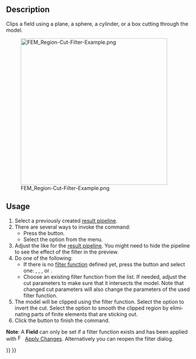 <languages/>

<div lang="en" dir="ltr" class="mw-content-ltr">
{{Docnav
|[[FEM_PostFilterCutFunction|Function cut filter]]
|[[FEM_PostFilterContours|Contours filter]]
|[[FEM_Workbench|FEM]]
|IconL=FEM_PostFilterCutFunction.svg
|IconR=FEM_PostFilterContours.svg
|IconC=Workbench_FEM.svg
}}
</div>

<div lang="en" dir="ltr" class="mw-content-ltr">
{{GuiCommand
|Name=FEM PostFilterClipRegion
|MenuLocation=Results → Region clip filter
|Workbenches=[[FEM_Workbench|FEM]]
|SeeAlso=[[FEM_PostPipelineFromResult|FEM Result pipeline]], [[FEM_PostCreateFunctions|FEM Filter functions]], [[FEM_tutorial|FEM tutorial]]
}}
</div>

<div lang="en" dir="ltr" class="mw-content-ltr">
==Description==
</div>

<div lang="en" dir="ltr" class="mw-content-ltr">
Clips a field using a plane, a sphere, a cylinder, or a box cutting through the model.
</div>

[[File:FEM_Region-Cut-Filter-Example.png|400px]]

<div lang="en" dir="ltr" class="mw-content-ltr">
{{Caption|A region cut filter with a sphere as cut function.</br>
The original pipeline is the semi-transparent object.}}
</div>

<div lang="en" dir="ltr" class="mw-content-ltr">
==Usage==
</div>

<div lang="en" dir="ltr" class="mw-content-ltr">
# Select a previously created [[FEM_PostPipelineFromResult|result pipeline]].
# There are several ways to invoke the command:
#* Press the {{Button|[[Image:FEM_PostFilterClipRegion.svg|16px]] [[FEM_PostFilterClipRegion|Region clip filter]]}} button.
#* Select the {{MenuCommand|Results → [[Image:FEM_PostFilterClipRegion.svg|16px]] Region clip filter}} option from the menu.
# Adjust the {{MenuCommand|Result display options}} like for the [[FEM_PostPipelineFromResult|result pipeline]]. You might need to hide the pipeline to see the effect of the filter in the preview.
# Do one of the following:
#* If there is no [[FEM_PostCreateFunctions|filter function]] defined yet, press the {{Button|[[Image:List-add.svg|16px]] Create}} button and select one: {{MenuCommand|[[Image:FEM_PostCreateFunctionPlane.svg|16px]] [[FEM_PostCreateFunctionPlane|Plane]]}}, {{MenuCommand|[[Image:FEM_PostCreateFunctionSphere.svg|16px]] [[FEM_PostCreateFunctionSphere|Sphere]]}}, {{MenuCommand|[[Image:FEM_PostCreateFunctionCylinder.svg|16px]] [[FEM_PostCreateFunctionCylinder|Cylinder]]}}, or {{MenuCommand|[[Image:FEM_PostCreateFunctionBox.svg|16px]] [[FEM_PostCreateFunctionBox|Box]]}}.
#* Choose an existing filter function from the list. If needed, adjust the cut parameters to make sure that it intersects the model. Note that changed cut parameters will also change the parameters of the used filter function.
# The model will be clipped using the filter function. Select the {{MenuCommand|Inside Out}} option to invert the cut. Select the {{MenuCommand|Cut Cells}} option to smooth the clipped region by eliminating parts of finite elements that are sticking out.
# Click the {{Button|OK}} button to finish the command.
</div>

<div lang="en" dir="ltr" class="mw-content-ltr">
'''Note''': A '''Field''' can only be set if a filter function exists and has been applied with  [[Image:FEM_PostApplyChanges.svg|16px]] [[FEM_PostApplyChanges|Apply Changes]]. Alternatively you can reopen the filter dialog.
</div>


<div lang="en" dir="ltr" class="mw-content-ltr">
{{Docnav
|[[FEM_PostFilterCutFunction|Function cut filter]]
|[[FEM_PostFilterContours|Contours filter]]
|[[FEM_Workbench|FEM]]
|IconL=FEM_PostFilterCutFunction.svg
|IconR=FEM_PostFilterContours.svg
|IconC=Workbench_FEM.svg
}}
</div>

{{FEM Tools navi{{#translation:}}}}
{{Userdocnavi{{#translation:}}}}